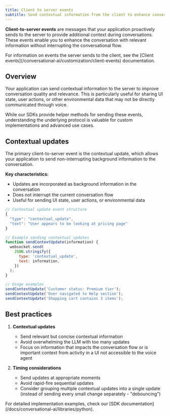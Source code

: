 ```yaml
---
title: Client to server events
subtitle: Send contextual information from the client to enhance conversational applications in real-time.
---
```


**Client-to-server events** are messages that your application proactively sends to the server to provide additional context during conversations. These events enable you to enhance the conversation with relevant information without interrupting the conversational flow.

<Note>
  For information on events the server sends to the client, see the [Client
  events](/conversational-ai/customization/client-events) documentation.
</Note>

## Overview

Your application can send contextual information to the server to improve conversation quality and relevance. This is particularly useful for sharing UI state, user actions, or other environmental data that may not be directly communicated through voice.

<Info>
  While our SDKs provide helper methods for sending these events, understanding the underlying
  protocol is valuable for custom implementations and advanced use cases.
</Info>

## Contextual updates

The primary client-to-server event is the contextual update, which allows your application to send non-interrupting background information to the conversation.

**Key characteristics:**

- Updates are incorporated as background information in the conversation
- Does not interrupt the current conversation flow
- Useful for sending UI state, user actions, or environmental data

```javascript
// Contextual update event structure
{
  "type": "contextual_update",
  "text": "User appears to be looking at pricing page"
}
```

```javascript
// Example sending contextual updates
function sendContextUpdate(information) {
  websocket.send(
    JSON.stringify({
      type: 'contextual_update',
      text: information,
    })
  );
}

// Usage examples
sendContextUpdate('Customer status: Premium tier');
sendContextUpdate('User navigated to Help section');
sendContextUpdate('Shopping cart contains 3 items');
```

## Best practices

1. **Contextual updates**

   - Send relevant but concise contextual information
   - Avoid overwhelming the LLM with too many updates
   - Focus on information that impacts the conversation flow or is important context from activity in a UI not accessible to the voice agent

2. **Timing considerations**

   - Send updates at appropriate moments
   - Avoid rapid-fire sequential updates
   - Consider grouping multiple contextual updates into a single update (instead of sending every small change separately - "debouncing")

<Info>
  For detailed implementation examples, check our [SDK
  documentation](/docs/conversational-ai/libraries/python).
</Info>
